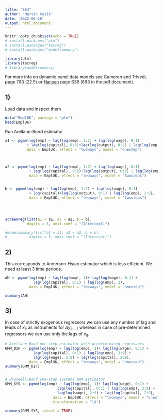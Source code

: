 ```yaml
---
title: "ES4"
author: "Martin Kosík"
date: '2022-06-18'
output: html_document
---
```


```r
knitr::opts_chunk$set(echo = TRUE)
# install.packages("plm")
# install.packages("texreg")
# install.packages("modelsummary")

library(plm)
library(texreg)
# library(modelsummary)
```

For more info on dynamic panel data models see Cameron and Trivedi, page 763 (22.5) or [Hansen](https://www.ssc.wisc.edu/~bhansen/econometrics/Econometrics.pdf) page 639 (663 in the pdf document).

## 1)

Load data and inspect them
```r
data("EmplUK", package = "plm")
head(EmplUK)
```

Run Arellano-Bond estimator
```r
a1 <- pgmm(log(emp) ~ lag(log(emp), 1:2) + lag(log(wage), 0:1)
          + lag(log(capital), 0:2)+lag(log(output), 0:2) | lag(log(emp), 2:9),
          data = EmplUK, effect = "twoways", model = "onestep")



a2 <- pgmm(log(emp) ~ lag(log(emp), 1:2) + lag(log(wage), 0:1)
           + lag(log(capital), 0:2)+lag(log(output), 0:2) | lag(log(emp), 2:9),
           data = EmplUK, effect = "twoways", model = "twosteps")


b <- pgmm(log(emp) ~ lag(log(emp), 1:2) + lag(log(wage), 0:1)
           + log(capital)+lag(log(output), 0:1) | lag(log(emp), 2:9),
           data = EmplUK, effect = "twoways", model = "twosteps")




screenreg(list(a1 = a1, a2 = a2, b = b),
          digits = 3, omit.coef = "(Intercept)")

#modelsummary(list(a1 = a1, a2 = a2, b = b),
#          digits = 3, omit.coef = "(Intercept)")


```

## 2)
This corresponds to Anderson-Hsiao estimator which is less efficient. We need at least 3 time periods. 
```r
AH <- pgmm(log(emp) ~ lag(log(emp), 1)+ lag(log(wage), 0:1) +
             lag(log(capital), 0:1) | lag(log(emp), 2),        
           data = EmplUK, effect = "twoways", model = "onestep")

summary(AH)

```
## 3)

In case of strictly exogenous regressors we can use any number of lag and leads of $x_{it}$ as instruments for $\Delta y_{it-1}$ whereas in case of pre-determined regressors we can use only the lags of $x_{it}$.
```r
# Arellano-Bond one-step estimator with predetermined regressors
GMM_DIF <- pgmm(log(emp) ~ lag(log(emp), 1)+ lag(log(wage), 0:1) +
             lag(log(capital), 0:1) | lag(log(emp), 2:9) +
             lag(log(wage), 2:9) + lag(log(capital), 2:9),        
           data = EmplUK, effect = "twoways", model = "onestep")
summary(GMM_DIF)


# Blundell-Bond one-step systems GMM estimator
GMM_SYS <- pgmm(log(emp) ~ lag(log(emp), 1)+ lag(log(wage), 0:1) +
                        lag(log(capital), 0:1) | lag(log(emp), 2:9) +
                        lag(log(wage), 2:9) + lag(log(capital), 2:9),        
                      data = EmplUK, effect = "twoways", model = "onestep", 
                      transformation = "ld")

summary(GMM_SYS, robust = TRUE)

```

